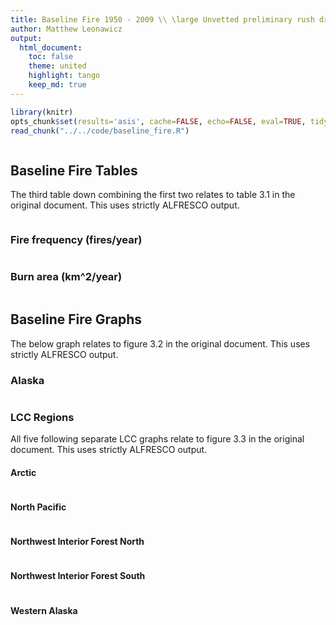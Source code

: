 ```yaml
---
title: Baseline Fire 1950 - 2009 \\ \large Unvetted preliminary rush draft from developmental code
author: Matthew Leonawicz
output:
  html_document:
    toc: false
    theme: united
    highlight: tango
    keep_md: true
---
```


```r
library(knitr)
opts_chunk$set(results='asis', cache=FALSE, echo=FALSE, eval=TRUE, tidy=TRUE, message=FALSE, warning=FALSE)
read_chunk("../../code/baseline_fire.R")
```

```r
```

## Baseline Fire Tables
The third table down combining the first two relates to table 3.1 in the original document.
This uses strictly ALFRESCO output.
```r
```

### Fire frequency (fires/year)
```r
```

### Burn area (km^2/year)
```r
```

## Baseline Fire Graphs
The below graph relates to figure 3.2 in the original document.
This uses strictly ALFRESCO output.

### Alaska
```r
```

### LCC Regions
All five following separate LCC graphs relate to figure 3.3 in the original document.
This uses strictly ALFRESCO output.

#### Arctic
```r
```

#### North Pacific
```r
```

#### Northwest Interior Forest North
```r
```

#### Northwest Interior Forest South
```r
```

#### Western Alaska
```r
```

